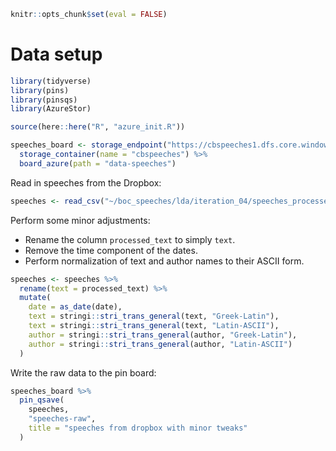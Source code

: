 ```r
knitr::opts_chunk$set(eval = FALSE)
```

# Data setup

```r
library(tidyverse)
library(pins)
library(pinsqs)
library(AzureStor)

source(here::here("R", "azure_init.R"))

speeches_board <- storage_endpoint("https://cbspeeches1.dfs.core.windows.net/", token=token) %>%
  storage_container(name = "cbspeeches") %>%
  board_azure(path = "data-speeches")
```

Read in speeches from the Dropbox:

```r
speeches <- read_csv("~/boc_speeches/lda/iteration_04/speeches_processed.csv")
```

Perform some minor adjustments:

- Rename the column `processed_text` to simply `text`.
- Remove the time component of the dates.
- Perform normalization of text and author names to their ASCII form.

```r
speeches <- speeches %>%
  rename(text = processed_text) %>%
  mutate(
    date = as_date(date),
    text = stringi::stri_trans_general(text, "Greek-Latin"),
    text = stringi::stri_trans_general(text, "Latin-ASCII"),
    author = stringi::stri_trans_general(author, "Greek-Latin"),
    author = stringi::stri_trans_general(author, "Latin-ASCII")
  )
```

Write the raw data to the pin board:

```r
speeches_board %>%
  pin_qsave(
    speeches,
    "speeches-raw",
    title = "speeches from dropbox with minor tweaks"
  )
```
